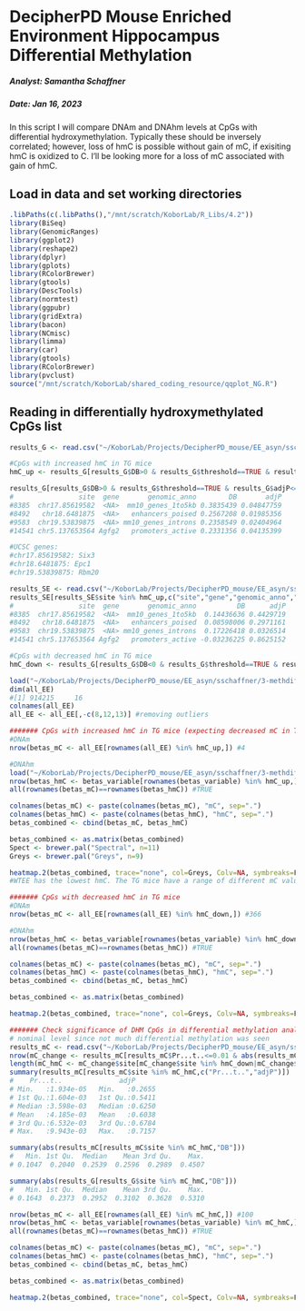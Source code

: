 DecipherPD Mouse Enriched Environment Hippocampus Differential Methylation
================================

##### Analyst: Samantha Schaffner
##### Date: Jan 16, 2023

In this script I will compare DNAm and DNAhm levels at CpGs with differential hydroxymethylation. Typically these should be inversely correlated; however, loss of hmC is possible without gain of mC, if exisiting hmC is oxidized to C. I'll be looking more for a loss of mC associated with gain of hmC.

## Load in data and set working directories

```r
.libPaths(c(.libPaths(),"/mnt/scratch/KoborLab/R_Libs/4.2"))
library(BiSeq)
library(GenomicRanges)
library(ggplot2)
library(reshape2)
library(dplyr)
library(gplots)
library(RColorBrewer)
library(gtools)
library(DescTools)
library(normtest)
library(ggpubr)
library(gridExtra)
library(bacon)
library(NCmisc)
library(limma)
library(car)
library(gtools)
library(RColorBrewer)
library(pvclust)
source("/mnt/scratch/KoborLab/shared_coding_resource/qqplot_NG.R")
```

## Reading in differentially hydroxymethylated CpGs list

```r
results_G <- read.csv("~/KoborLab/Projects/DecipherPD_mouse/EE_asyn/sschaffner/3-methdiff_DNAm_DNAhm/hydroxy/WTEE_TGEE/linear_model/auto/CpG/lm_WTEE_TGEE.csv")

#CpGs with increased hmC in TG mice
hmC_up <- results_G[results_G$DB>0 & results_G$threshold==TRUE & results_G$adjP<=0.05,"site"] #4 CpGs

results_G[results_G$DB>0 & results_G$threshold==TRUE & results_G$adjP<=0.05,c("site","gene","genomic_anno","DB","adjP")]
#                site  gene       genomic_anno        DB       adjP
#8385  chr17.85619582  <NA>  mm10_genes_1to5kb 0.3835439 0.04847759
#8492   chr18.6481875  <NA>   enhancers_poised 0.2567208 0.01985356
#9583  chr19.53839875  <NA> mm10_genes_introns 0.2358549 0.02404964
#14541 chr5.137653564 Agfg2   promoters_active 0.2331356 0.04135399

#UCSC genes:
#chr17.85619582: Six3
#chr18.6481875: Epc1
#chr19.53839875: Rbm20

results_SE <- read.csv("~/KoborLab/Projects/DecipherPD_mouse/EE_asyn/sschaffner/3-methdiff_DNAm_DNAhm/hydroxy/WTSE_TGSE/linear_model/auto/CpG/lm_WTSE_TGSE.csv")
results_SE[results_SE$site %in% hmC_up,c("site","gene","genomic_anno","DB","adjP")]
#                site  gene       genomic_anno          DB      adjP
#8385  chr17.85619582  <NA>  mm10_genes_1to5kb  0.14436636 0.4429719
#8492   chr18.6481875  <NA>   enhancers_poised  0.08598006 0.2971161
#9583  chr19.53839875  <NA> mm10_genes_introns  0.17226418 0.0326514
#14541 chr5.137653564 Agfg2   promoters_active -0.03236225 0.8625152

#CpGs with decreased hmC in TG mice
hmC_down <- results_G[results_G$DB<0 & results_G$threshold==TRUE & results_G$adjP<=0.05,"site"] #366 CpGs

load("~/KoborLab/Projects/DecipherPD_mouse/EE_asyn/sschaffner/3-methdiff_DNAm_DNAhm/preprocessing/oxbisulfite/CpG/auto/10X_filter/all_EE_mC_betas_CpG_10X.RData")
dim(all_EE)
#[1] 914215     16
colnames(all_EE)
all_EE <- all_EE[,-c(8,12,13)] #removing outliers

####### CpGs with increased hmC in TG mice (expecting decreased mC in TG mice)
#DNAm
nrow(betas_mC <- all_EE[rownames(all_EE) %in% hmC_up,]) #4

#DNAhm
load("~/KoborLab/Projects/DecipherPD_mouse/EE_asyn/sschaffner/3-methdiff_DNAm_DNAhm/preprocessing/hydroxy/CpG/auto/all_EE_hmC_betas_CpG_10X_auto_var_noout.RData")
nrow(betas_hmC <- betas_variable[rownames(betas_variable) %in% hmC_up,]) #4
all(rownames(betas_mC)==rownames(betas_hmC)) #TRUE

colnames(betas_mC) <- paste(colnames(betas_mC), "mC", sep=".")
colnames(betas_hmC) <- paste(colnames(betas_hmC), "hmC", sep=".")
betas_combined <- cbind(betas_mC, betas_hmC)

betas_combined <- as.matrix(betas_combined)
Spect <- brewer.pal("Spectral", n=11)
Greys <- brewer.pal("Greys", n=9)

heatmap.2(betas_combined, trace="none", col=Greys, Colv=NA, symbreaks=F, symkey=F)
#WTEE has the lowest hmC. The TG mice have a range of different mC values. Around half have loss of mC in TG mice.

####### CpGs with decreased hmC in TG mice 
#DNAm
nrow(betas_mC <- all_EE[rownames(all_EE) %in% hmC_down,]) #366

#DNAhm
nrow(betas_hmC <- betas_variable[rownames(betas_variable) %in% hmC_down,]) #366
all(rownames(betas_mC)==rownames(betas_hmC)) #TRUE

colnames(betas_mC) <- paste(colnames(betas_mC), "mC", sep=".")
colnames(betas_hmC) <- paste(colnames(betas_hmC), "hmC", sep=".")
betas_combined <- cbind(betas_mC, betas_hmC)

betas_combined <- as.matrix(betas_combined)

heatmap.2(betas_combined, trace="none", col=Greys, Colv=NA, symbreaks=F, symkey=F)

####### Check significance of DHM CpGs in differential methylation analysis
# nominal level since not much differential methylation was seen
results_mC <- read.csv("~/KoborLab/Projects/DecipherPD_mouse/EE_asyn/sschaffner/3-methdiff_DNAm_DNAhm/methylation/WTEE_TGEE/linear_model/auto/CpG/lm_WTEE_TGEE.csv")
nrow(mC_change <- results_mC[results_mC$Pr...t..<=0.01 & abs(results_mC$DB)>=0.1,]) #4128
length(mC_hmC <- mC_change$site[mC_change$site %in% hmC_down|mC_change$site %in% hmC_up]) #10 (all CpGs with increased hmC have a trend toward mC change, meeting effect size cutoff as well as nominal p-value cutoff)
summary(results_mC[results_mC$site %in% mC_hmC,c("Pr...t..","adjP")])
#    Pr...t..              adjP       
# Min.   :1.934e-05   Min.   :0.2655  
# 1st Qu.:1.604e-03   1st Qu.:0.5411  
# Median :3.598e-03   Median :0.6250  
# Mean   :4.185e-03   Mean   :0.6038  
# 3rd Qu.:6.532e-03   3rd Qu.:0.6784  
# Max.   :9.943e-03   Max.   :0.7157  

summary(abs(results_mC[results_mC$site %in% mC_hmC,"DB"]))
#   Min. 1st Qu.  Median    Mean 3rd Qu.    Max. 
# 0.1047  0.2040  0.2539  0.2596  0.2989  0.4507 

summary(abs(results_G[results_G$site %in% mC_hmC,"DB"]))
#   Min. 1st Qu.  Median    Mean 3rd Qu.    Max. 
# 0.1643  0.2373  0.2952  0.3102  0.3628  0.5310 

nrow(betas_mC <- all_EE[rownames(all_EE) %in% mC_hmC,]) #100
nrow(betas_hmC <- betas_variable[rownames(betas_variable) %in% mC_hmC,]) #100
all(rownames(betas_mC)==rownames(betas_hmC)) #TRUE

colnames(betas_mC) <- paste(colnames(betas_mC), "mC", sep=".")
colnames(betas_hmC) <- paste(colnames(betas_hmC), "hmC", sep=".")
betas_combined <- cbind(betas_mC, betas_hmC)

betas_combined <- as.matrix(betas_combined)

heatmap.2(betas_combined, trace="none", col=Spect, Colv=NA, symbreaks=F, symkey=F)
```

